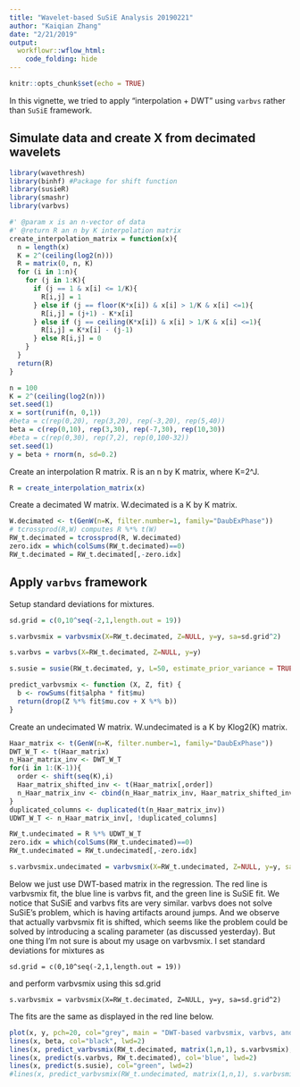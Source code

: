 ```yaml
---
title: "Wavelet-based SuSiE Analysis 20190221"
author: "Kaiqian Zhang"
date: "2/21/2019"
output: 
  workflowr::wflow_html:
    code_folding: hide
---
```



```r
knitr::opts_chunk$set(echo = TRUE)
```

In this vignette, we tried to apply "interpolation + DWT" using `varbvs` rather than `SuSiE` framework.

## Simulate data and create X from decimated wavelets

```r
library(wavethresh)
library(binhf) #Package for shift function
library(susieR)
library(smashr)
library(varbvs)
```

```r
#' @param x is an n-vector of data
#' @return R an n by K interpolation matrix
create_interpolation_matrix = function(x){
  n = length(x)
  K = 2^(ceiling(log2(n)))
  R = matrix(0, n, K)
  for (i in 1:n){
    for (j in 1:K){
      if (j == 1 & x[i] <= 1/K){
        R[i,j] = 1
      } else if (j == floor(K*x[i]) & x[i] > 1/K & x[i] <=1){
        R[i,j] = (j+1) - K*x[i]
      } else if (j == ceiling(K*x[i]) & x[i] > 1/K & x[i] <=1){
        R[i,j] = K*x[i] - (j-1)
      } else R[i,j] = 0
    }
  }
  return(R)
}
```

```r
n = 100
K = 2^(ceiling(log2(n)))
set.seed(1)
x = sort(runif(n, 0,1))
#beta = c(rep(0,20), rep(3,20), rep(-3,20), rep(5,40))
beta = c(rep(0,10), rep(3,30), rep(-7,30), rep(10,30))
#beta = c(rep(0,30), rep(7,2), rep(0,100-32))
set.seed(1)
y = beta + rnorm(n, sd=0.2)
```

Create an interpolation R matrix. R is an n by K matrix, where K=2^J.
```r
R = create_interpolation_matrix(x)
```

Create a decimated W matrix. W.decimated is a K by K matrix. 
```r
W.decimated <- t(GenW(n=K, filter.number=1, family="DaubExPhase"))
# tcrossprod(R,W) computes R %*% t(W)
RW_t.decimated = tcrossprod(R, W.decimated)
zero.idx = which(colSums(RW_t.decimated)==0)
RW_t.decimated = RW_t.decimated[,-zero.idx]
```


## Apply `varbvs` framework 

Setup standard deviations for mixtures.
```r
sd.grid = c(0,10^seq(-2,1,length.out = 19))
```

```r
s.varbvsmix = varbvsmix(X=RW_t.decimated, Z=NULL, y=y, sa=sd.grid^2)
```

```r
s.varbvs = varbvs(X=RW_t.decimated, Z=NULL, y=y)
```

```r
s.susie = susie(RW_t.decimated, y, L=50, estimate_prior_variance = TRUE, optimV_method = 'optim')
```

```r
predict_varbvsmix <- function (X, Z, fit) {
  b <- rowSums(fit$alpha * fit$mu)
  return(drop(Z %*% fit$mu.cov + X %*% b))
}
```

Create an undecimated W matrix. W.undecimated is a K by Klog2(K) matrix.
```r
Haar_matrix <- t(GenW(n=K, filter.number=1, family="DaubExPhase"))
DWT_W_T <- t(Haar_matrix)
n_Haar_matrix_inv <- DWT_W_T
for(i in 1:(K-1)){
  order <- shift(seq(K),i)
  Haar_matrix_shifted_inv <- t(Haar_matrix[,order])
  n_Haar_matrix_inv <- cbind(n_Haar_matrix_inv, Haar_matrix_shifted_inv) #Each column is a basis for sparse regression
}
duplicated_columns <- duplicated(t(n_Haar_matrix_inv))
UDWT_W_T <- n_Haar_matrix_inv[, !duplicated_columns]
```

```r
RW_t.undecimated = R %*% UDWT_W_T
zero.idx = which(colSums(RW_t.undecimated)==0)
RW_t.undecimated = RW_t.undecimated[,-zero.idx]
```

```r
s.varbvsmix.undecimated = varbvsmix(X=RW_t.undecimated, Z=NULL, y=y, sa=sd.grid^2)
```


Below we just use DWT-based matrix in the regression. The red line is varbvsmix fit, the blue line is varbvs fit, and the green line is SuSiE fit. We notice that SuSiE and varbvs fits are very similar. varbvs does not solve SuSiE's problem, which is having artifacts around jumps. And we observe that actually varbvsmix fit is shifted, which seems like the problem could be solved by introducing a scaling parameter (as discussed yesterday). But one thing I'm not sure is about my usage on varbvsmix. I set standard deviations for mixtures as 

```
sd.grid = c(0,10^seq(-2,1,length.out = 19))
```

and perform varbvsmix using this sd.grid

```
s.varbvsmix = varbvsmix(X=RW_t.decimated, Z=NULL, y=y, sa=sd.grid^2)
```
The fits are the same as displayed in the red line below. 

```r
plot(x, y, pch=20, col="grey", main = "DWT-based varbvsmix, varbvs, and SuSiE fit")
lines(x, beta, col="black", lwd=2)
lines(x, predict_varbvsmix(RW_t.decimated, matrix(1,n,1), s.varbvsmix), col='red', lwd=2)
lines(x, predict(s.varbvs, RW_t.decimated), col='blue', lwd=2)
lines(x, predict(s.susie), col="green", lwd=2)
#lines(x, predict_varbvsmix(RW_t.undecimated, matrix(1,n,1), s.varbvsmix.undecimated), col='orange', lwd=2)
```



